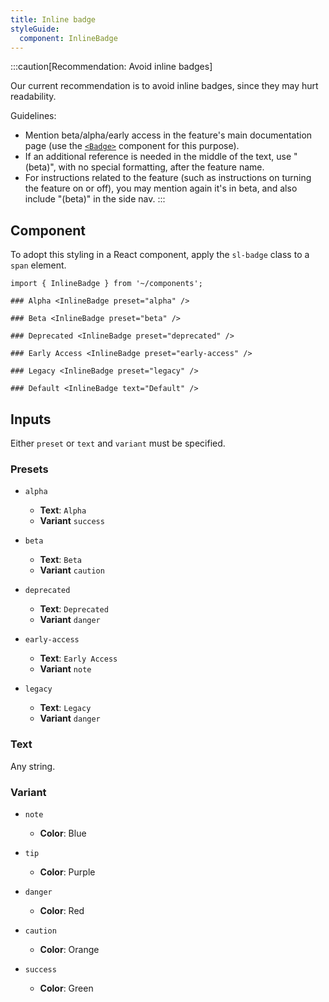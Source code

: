 ```yaml
---
title: Inline badge
styleGuide:
  component: InlineBadge
---
```


:::caution[Recommendation: Avoid inline badges]

Our current recommendation is to avoid inline badges, since they may hurt readability.

Guidelines:
- Mention beta/alpha/early access in the feature's main documentation page (use the [`<Badge>`](/style-guide/components/badges/) component for this purpose).
- If an additional reference is needed in the middle of the text, use "(beta)", with no special formatting, after the feature name.
- For instructions related to the feature (such as instructions on turning the feature on or off), you may mention again it's in beta, and also include "(beta)" in the side nav.
:::

## Component

To adopt this styling in a React component, apply the `sl-badge` class to a `span` element.

```mdx live
import { InlineBadge } from '~/components';

### Alpha <InlineBadge preset="alpha" />

### Beta <InlineBadge preset="beta" />

### Deprecated <InlineBadge preset="deprecated" />

### Early Access <InlineBadge preset="early-access" />

### Legacy <InlineBadge preset="legacy" />

### Default <InlineBadge text="Default" />
```

## Inputs

Either `preset` or `text` and `variant` must be specified.

### Presets

- `alpha`
    - **Text**: `Alpha`
    - **Variant** `success`

- `beta`
    - **Text**: `Beta`
    - **Variant** `caution`

- `deprecated`
    - **Text**: `Deprecated`
    - **Variant** `danger`

- `early-access`
    - **Text**: `Early Access`
    - **Variant** `note`

- `legacy`
    - **Text**: `Legacy`
    - **Variant** `danger`

### Text

Any string.

### Variant

- `note`
    - **Color**: Blue

- `tip`
    - **Color**: Purple

- `danger`
    - **Color**: Red

- `caution`
    - **Color**: Orange

- `success`
    - **Color**: Green